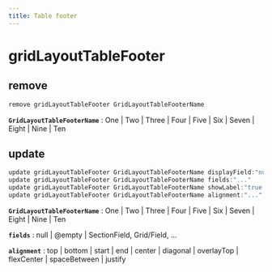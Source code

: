 ```yaml
---
title: Table footer
---
```


# gridLayoutTableFooter

## remove

```js filename="Terminal" copy
remove gridLayoutTableFooter GridLayoutTableFooterName
```

**`GridLayoutTableFooterName`**
 : One | Two | Three | Four | Five | Six | Seven | Eight | Nine | Ten


## update

```js filename="Terminal" copy
update gridLayoutTableFooter GridLayoutTableFooterName displayField:"null | SectionField | Grid/Field"
update gridLayoutTableFooter GridLayoutTableFooterName fields:"..."
update gridLayoutTableFooter GridLayoutTableFooterName showLabel:"true | false | yes | no"
update gridLayoutTableFooter GridLayoutTableFooterName alignment:"..."
```

**`GridLayoutTableFooterName`**
 : One | Two | Three | Four | Five | Six | Seven | Eight | Nine | Ten

**`fields`**
 : null | @empty | SectionField, Grid/Field, ...

**`alignment`**
 : top | bottom | start | end | center | diagonal | overlayTop | flexCenter | spaceBetween | justify


